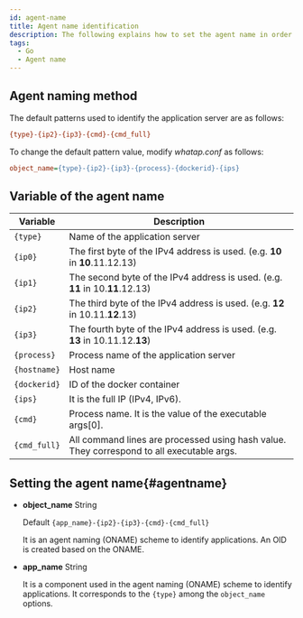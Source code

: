 ```yaml
---
id: agent-name
title: Agent name identification
description: The following explains how to set the agent name in order to identify the monitoring target.
tags:
  - Go
  - Agent name
---
```



<Apmnamedescription />

## Agent naming method

The default patterns used to identify the application server are as follows:

```ini title='Default pattern'
{type}-{ip2}-{ip3}-{cmd}-{cmd_full}
```

To change the default pattern value, modify _whatap.conf_ as follows:

```ini title='whatap.conf'
object_name={type}-{ip2}-{ip3}-{process}-{dockerid}-{ips}
```

## Variable of the agent name

| Variable       | Description                                                                               |
| -------------- | ----------------------------------------------------------------------------------------- |
| `{type}`       | Name of the application server                                                            |
| `{ip0}`        | The first byte of the IPv4 address is used. (e.g. **10** in **10**.11.12.13)              |
| `{ip1}`        | The second byte of the IPv4 address is used. (e.g. **11** in 10.**11**.12.13)             |
| `{ip2}`        | The third byte of the IPv4 address is used. (e.g. **12** in 10.11.**12**.13)              |
| `{ip3}`        | The fourth byte of the IPv4 address is used. (e.g. **13** in 10.11.12.**13**)             |
| `{process}`    | Process name of the application server                                                    |
| `{hostname}`   | Host name                                                                                 |
| `{dockerid}`   | ID of the docker container                                                                |
| `{ips}`        | It is the full IP (IPv4, IPv6).                                                           |
| `{cmd}`        | Process name. It is the value of the executable args[0].                                  |
| `{cmd_full}`   | All command lines are processed using hash value. They correspond to all executable args. |

## Setting the agent name{#agentname}

- **object_name** <span class='type'>String</span>

  Default `{app_name}-{ip2}-{ip3}-{cmd}-{cmd_full}`

  It is an agent naming (ONAME) scheme to identify applications. An OID is created based on the ONAME.

- **app_name** <span class='type'>String</span>

  It is a component used in the agent naming (ONAME) scheme to identify applications. It corresponds to the `{type}` among the `object_name` options.
